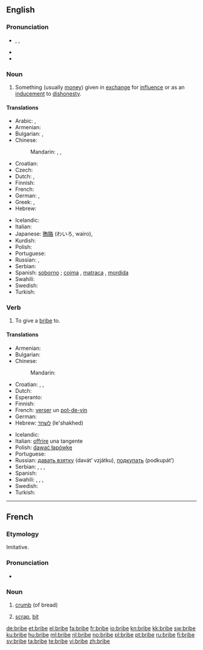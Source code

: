 ==English==

===Pronunciation===
* {{enPR|brīb}}, {{IPA|/braɪb/}}, {{SAMPA|/braIb/}}
* {{rhymes|aɪb}}
* {{audio|en-us-bribe.ogg|Audio (US)}}

===Noun===
{{en-noun}}

# Something (usually [[money]]) given in [[exchange]] for [[influence]] or as an [[inducement]] to [[dishonesty]].

====Translations====
{{trans-top|inducement to dishonesty}}
* Arabic: {{t|ar|رشوة|f|tr=ríshwa|sc=Arab}},  {{t|ar|رشا|f|tr=rashaa|sc=Arab}}
* Armenian: {{t-|hy|կաշառք|tr=kašaṙk’}}
* Bulgarian: {{t+|bg|подкуп|m}},  {{t|bg|рушвет|m}}
* Chinese:
*: Mandarin: {{zh-tsp|賄賂|贿赂|[[huì]][[lù]]}},  {{t|zh|賄賂|sc=Hani}},  {{t|zh|贿赂|tr=huìlù|sc=Hani}}
* Croatian: {{t-|hr|mito|n|alt=míto}}
* Czech: {{t-|cs|úplatek|m}}
* Dutch: {{t+|nl|steekpenning}},  {{t-|nl|smeergeld|n}}
* Finnish: {{t+|fi|lahjus}}
* French: {{t+|fr|pot-de-vin|m}}
* German: {{t-|de|Bestechungsgeld|n}},  {{t|de|Bestechung|f}}
* Greek: {{t+|el|δωροδοκία|f|tr=δoroδokía}},  {{t|el|δωροληψία|f|tr=δorolipsía}}
* Hebrew: {{t-|he|שוחד|m|tr=shokhad}}
{{trans-mid}}
* Icelandic: {{t|is|múta|f}}
* Italian: {{t+|it|tangente|f}}
* Japanese: [[賄賂]] (わいろ, wairo),  {{t|ja|賄賂|tr=わいろ, wairo|sc=Jpan}}
* Kurdish: {{ku-Arab|[[به‌رتیل]]}}
* Polish: {{t+|pl|łapówka|f}}
* Portuguese: {{t+|pt|suborno|m}}
* Russian: {{t+|ru|взятка|f|tr=vzjátka}}, {{t+|ru|подкуп|m|tr=pódkup}}
* Serbian: {{t-|sr|mito|n}}
* Spanish: [[soborno]] {{m}} ; {{italbrac|colloquial}} [[coima]] {{f}}  {{italbrac|Argentina|Paraguay|Uruguay}}, [[matraca]] {{f}}  {{italbrac|Venezuela}}, [[mordida]] {{f}}  {{italbrac|Mexico}}
* Swahili: {{t+|sw|hongo|xs=Swahili}}
* Swedish: {{t+|sv|muta|c}}
* Turkish: {{t|tr|rüşvet}}
{{trans-bottom}}

===Verb===
{{en-verb|brib|ing}}

# {{transitive}} To give a [[bribe#Noun|bribe]] to.

====Translations====
{{trans-top|to give a bribe}}
* Armenian: {{t-|hy|կաշառել|tr=kašaṙel}}
* Bulgarian: {{t|bg|подкупвам}}
* Chinese:
*: Mandarin: {{zh-tsp|賄賂|贿赂|[[huì]][[lù]]}}
* Croatian: {{t|hr|mititi|alt=mítiti}}, {{t-|hr|potkupiti|alt=potkúpiti}}, {{t|hr|potplatiti|alt=potplátiti}}
* Dutch: {{t+|nl|omkopen}}
* Esperanto: {{t-|eo|korupti|xs=Esperanto}}
* Finnish: {{t+|fi|lahjoa}}
* French: [[verser]] un [[pot-de-vin]]
* German: {{t+|de|bestechen}}
* Hebrew: [[לשחד]] (le'shakhed)
{{trans-mid}}
* Icelandic: {{t|is|múta}}
* Italian: [[offrire]] una tangente
* Polish: [[dawać łapówkę]]
* Portuguese: {{t+|pt|subornar}}
* Russian: [[давать взятку]] (davát’ vzjátku), [[подкупать]] (podkupát’)
* Serbian: {{t-|sr|митити|tr=mititi|sc=Cyrl}}, {{t-|sr|подмитити|tr=podmititi|sc=Cyrl}}, {{t-|sr|поткупити|tr=potkupiti|sc=Cyrl}}, {{t-|sr|потплатити|tr=potplatiti|sc=Cyrl}}
* Spanish: {{t-|es|sobornar}}
* Swahili: {{t+|sw|hongo|xs=Swahili}},  {{t|sw|rushwa|xs=Swahili}},  {{t|sw|mlungula|xs=Swahili}},  {{t+|sw|chai|xs=Swahili}}
* Swedish: {{t+|sv|muta}}
* Turkish: {{t|tr|rüşvet vermek}}
{{trans-bottom}}

----

==French==

===Etymology===
Imitative.

===Pronunciation===
* {{IPA|/bʁib/|lang=fr}}

===Noun===
{{fr-noun|f}}

# {{obsolete|lang=fr}} [[crumb]] (of bread)
# [[scrap]], [[bit]]

[[de:bribe]]
[[et:bribe]]
[[el:bribe]]
[[fa:bribe]]
[[fr:bribe]]
[[io:bribe]]
[[kn:bribe]]
[[kk:bribe]]
[[sw:bribe]]
[[ku:bribe]]
[[hu:bribe]]
[[ml:bribe]]
[[nl:bribe]]
[[no:bribe]]
[[pl:bribe]]
[[pt:bribe]]
[[ru:bribe]]
[[fi:bribe]]
[[sv:bribe]]
[[ta:bribe]]
[[te:bribe]]
[[vi:bribe]]
[[zh:bribe]]
